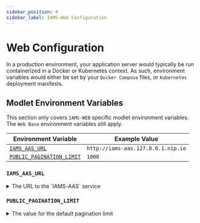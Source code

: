 ```yaml
---
sidebar_position: 4
sidebar_label: IAMS-Web Configuration
---
```



# Web Configuration

In a production environment, your application server would typically be run containerized in a Docker or Kubernetes
context. As such, environment variables would either be set by your `Docker Compose` files, or `Kubernetes` deployment
manifests.

## Modlet Environment Variables

This section only covers `IAMS-WEB` specific modlet environment variables. The `Web Base` environment variables still apply.

| Environment Variable                                  | Example Value                      |
| ----------------------------------------------------- | ---------------------------------- |
| [`IAMS_AAS_URL`](#iams_aas_url)                       | `http://iams-aas.127.0.0.1.nip.io` |
| [`PUBLIC_PAGINATION_LIMIT`](#public_pagination_limit) | `1000`                             |

### `IAMS_AAS_URL`

<details>
  <summary>The URL to the `IAMS-AAS` service</summary>
  <div>The base URL to call the `IAMS-AAS` service endpoints.</div>
</details>

### `PUBLIC_PAGINATION_LIMIT`

<details>
  <summary>The value for the default pagination limit</summary>
  <div>
    Specifies the default number of items to fetch from the backend when
    retrieving paginated data. If not explicitly set, it defaults to `1000`.
    Changing this value will impact all requests that retrieve lists of data
    across the application.
  </div>
</details>
